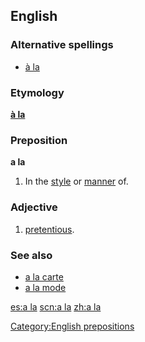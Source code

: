 {{see|Appendix:Variations of "ala"}}
==English==

===Alternative spellings===
* [[à la]] {{italbrac|less common}}

===Etymology===
{{F.}} '''[[à la]]'''

===Preposition===
'''a la'''

# In the [[style]] or [[manner]] of.

===Adjective===
{{en-adj|-}}

# {{UK|slang}} [[pretentious]].

===See also===
<!--Note: these come from French and so do not count as "Derived terms" for the English term-->
* [[a la carte]]
* [[a la mode]]

[[Category:English prepositions]]

[[es:a la]]
[[scn:a la]]
[[zh:a la]]